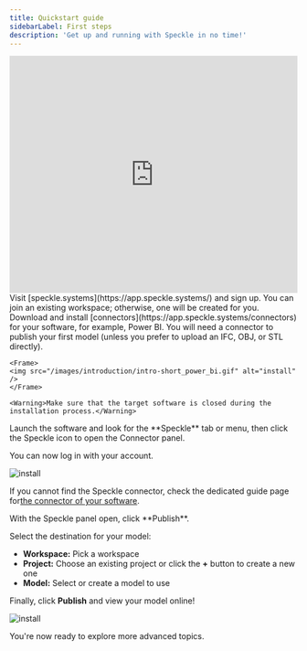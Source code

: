 ```yaml
---
title: Quickstart guide
sidebarLabel: First steps
description: 'Get up and running with Speckle in no time!'
---
```


<Frame>
<iframe
  width="100%"
  height="415"
  src="https://player.vimeo.com/video/1084612464"
  title="Speckle Quickstart Guide"
  frameborder="0"
  allow="autoplay; fullscreen; picture-in-picture"
  allowfullscreen
></iframe>
</Frame>

<Steps>
  <Step title="Create an account">
    Visit [speckle.systems](https://app.speckle.systems/) and sign up. You can join an existing workspace; otherwise, one will be created for you.
  </Step>
  <Step title="Install Connectors">
    Download and install [connectors](https://app.speckle.systems/connectors) for your software, for example, Power BI. You will need a connector to publish your first model (unless you prefer to upload an IFC, OBJ, or STL directly).

    <Frame>
    <img src="/images/introduction/intro-short_power_bi.gif" alt="install" />
    </Frame>

    <Warning>Make sure that the target software is closed during the installation process.</Warning>
  </Step>
  <Step title="Launch the connector and log in">
    Launch the software and look for the **Speckle** tab or menu, then click the Speckle icon to open the Connector panel.

You can now log in with your account.

<Frame>
<img src="/images/introduction/intro-signing_up_for_revit_first_time.gif" alt="install" />
</Frame>

<Note>If you cannot find the Speckle connector, check the dedicated guide page for[the connector of your software](../connectors/overview).</Note>
   
  </Step>

  <Step title="Publish your first model">
    With the Speckle panel open, click **Publish**.

Select the destination for your model:

- **Workspace:** Pick a workspace
- **Project:** Choose an existing project or click the **+** button to create a new one
- **Model:** Select or create a model to use

Finally, click **Publish** and view your model online!
<Frame>
<img src="/images/introduction/intro-publishing_into_speckle.gif" alt="install" />
</Frame>
  </Step>
</Steps>

You're now ready to explore more advanced topics.

